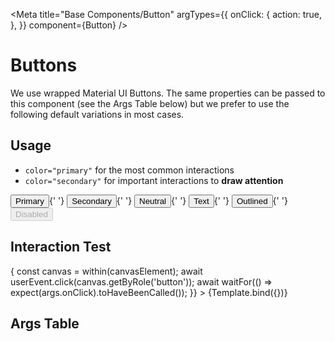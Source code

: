 



<Meta
  title="Base Components/Button"
  argTypes={{
    onClick: {
      action: true,
    },
  }}
  component={Button}
/>

# Buttons

We use wrapped Material UI Buttons. The same properties can be passed to this component (see the Args Table below) but we prefer to use the following default variations in most cases.

## Usage

- `color="primary"` for the most common interactions
- `color="secondary"` for important interactions to **draw attention**

<Canvas>
  <Story name="All Buttons">
    <form>
      <Button color="primary">Primary</Button>{' '}
      <Button color="secondary">Secondary</Button>{' '}
      <Button color="neutral">Neutral</Button>{' '}
      <Button variant="text" color="secondary">
        Text
      </Button>{' '}
      <Button variant="outlined" color="secondary">
        Outlined
      </Button>{' '}
      <Button disabled>Disabled</Button>
    </form>
  </Story>
</Canvas>

## Interaction Test


<Canvas>
  <Story
    name="Button click"
    play={async ({ args, canvasElement }) => {
      const canvas = within(canvasElement);
      await userEvent.click(canvas.getByRole('button'));
      await waitFor(() => expect(args.onClick).toHaveBeenCalled());
    }}
  >
    {Template.bind({})}
  </Story>
</Canvas>

## Args Table

<ArgsTable of={Button} />
